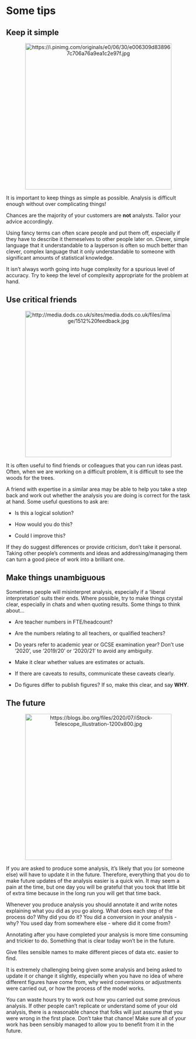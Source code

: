 # Some tips

## Keep it simple

<center>

<img src="https://i.pinimg.com/originals/e0/06/30/e006309d838967c706a76a9ea1c2e97f.jpg" title="https://i.pinimg.com/originals/e0/06/30/e006309d838967c706a76a9ea1c2e97f.jpg" alt="https://i.pinimg.com/originals/e0/06/30/e006309d838967c706a76a9ea1c2e97f.jpg" class="image" width="400"/>

</center>

It is important to keep things as simple as possible. Analysis is difficult enough without over complicating things!

Chances are the majority of your customers are **not** analysts. Tailor your advice accordingly.

Using fancy terms can often scare people and put them off, especially if they have to describe it themeselves to other people later on. Clever, simple language that it understandable to a layperson is often so much better than clever, complex language that it only understandable to someone with significant amounts of statistical knowledge.

It isn't always worth going into huge complexity for a spurious level of accuracy. Try to keep the level of complexity appropriate for the problem at hand.

## Use critical friends

<center>

<img src="http://media.dods.co.uk/sites/media.dods.co.uk/files/image/1512%20feedback.jpg" title="http://media.dods.co.uk/sites/media.dods.co.uk/files/image/1512%20feedback.jpg" alt="http://media.dods.co.uk/sites/media.dods.co.uk/files/image/1512%20feedback.jpg" class="image" width="400"/>

</center>

It is often useful to find friends or colleagues that you can run ideas past. Often, when we are working on a difficult problem, it is difficult to see the woods for the trees.

A friend with expertise in a similar area may be able to help you take a step back and work out whether the analysis you are doing is correct for the task at hand. Some useful questions to ask are:

* Is this a logical solution?

* How would you do this?

* Could I improve this?

If they do suggest differences or provide criticism, don't take it personal. Taking other people's comments and ideas and addressing/managing them can turn a good piece of work into a brilliant one.

## Make things unambiguous

Sometimes people will misinterpret analysis, especially if a 'liberal interpretation' suits their ends. Where possible, try to make things crystal clear, especially in chats and when quoting results. Some things to think about...

* Are teacher numbers in FTE/headcount?

* Are the numbers relating to all teachers, or qualified teachers?

* Do years refer to academic year or GCSE examination year? Don't use '2020', use '2019/20' or '2020/21' to avoid any ambiguity.

* Make it clear whether values are estimates or actuals.

* If there are caveats to results, communicate these caveats clearly.

* Do figures differ to publish figures? If so, make this clear, and say **WHY**.

## The future

<center>

<img src="https://blogs.ibo.org/files/2020/07/iStock-Telescope_illustration-1200x800.jpg" title="https://blogs.ibo.org/files/2020/07/iStock-Telescope_illustration-1200x800.jpg" alt="https://blogs.ibo.org/files/2020/07/iStock-Telescope_illustration-1200x800.jpg" class="image" width="400"/>

</center>

If you are asked to produce some analysis, it's likely that you (or someone else) will have to update it in the future. Therefore, everything that you do to make future updates of the analysis easier is a quick win. It may seem a pain at the time, but one day you will be grateful that you took that little bit of extra time because in the long run you will get that time back.

Whenever you produce analysis you should annotate it and write notes explaining what you did as you go along. What does each step of the process do? Why did you do it? You did a conversion in your analysis - why? You used day from somewhere else - where did it come from?

Annotating after you have completed your analysis is more time consuming and trickier to do. Something that is clear today won't be in the future.

Give files sensible names to make different pieces of data etc. easier to find.

It is extremely challenging being given some analysis and being asked to update it or change it slightly, especially when you have no idea of where different figures have come from, why weird conversions or adjustments were carried out, or how the process of the model works.

You can waste hours try to work out how you carried out some previous analysis. If other people can't replicate or understand some of your old analysis, there is a reasonable chance that folks will just assume that you were wrong in the first place. Don't take that chance! Make sure all of your work has been sensibly managed to allow you to benefit from it in the future.